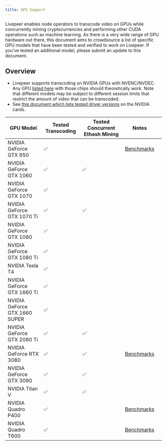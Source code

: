 ```yaml
---
title: GPU Support
---
```


Livepeer enables node operators to transcode video on GPUs while concurrently
mining cryptocurrencies and performing other CUDA operations such as machine
learning. As there is a very wide range of GPU hardware out there, this document
aims to crowdsource a list of specific GPU models that have been tested and
verified to work on Livepeer. If you've tested an additional model, please
submit an update to this document.

## Overview

- Livepeer supports transcoding on NVIDIA GPUs with NVENC/NVDEC. Any GPU
  [listed here](https://developer.nvidia.com/video-encode-and-decode-gpu-support-matrix-new)
  with those chips should theoretically work. Note that different models may be
  subject to different session limits that restrict the amount of video that can
  be transcoded.
- See
  [this document which lists tested driver versions](https://github.com/livepeer/go-livepeer/blob/master/doc/gpu.md)
  on the NVIDIA cards.

| GPU Model                     | Tested Transcoding | Tested Concurrent Ethash Mining | Notes                                                                                                  |     |
| ----------------------------- | ------------------ | ------------------------------- | ------------------------------------------------------------------------------------------------------ | --- |
| NVIDIA GeForce GTX 950        | ✅                 |                                 | [Benchmarks](https://forum.livepeer.org/t/gtx-950-quadro-p400-benchmarks/1497)                         |     |
| NVIDIA GeForce GTX 1060       | ✅                 | ✅                              |                                                                                                        |
| NVIDIA GeForce GTX 1070       | ✅                 |                                 |                                                                                                        |
| NVIDIA GeForce GTX 1070 Ti    | ✅                 | ✅                              |                                                                                                        |
| NVIDIA GeForce GTX 1080       | ✅                 |                                 |                                                                                                        |
| NVIDIA GeForce GTX 1080 Ti    | ✅                 |                                 |                                                                                                        |
| NVIDIA Tesla T4               | ✅                 |                                 |                                                                                                        |
| NVIDIA GeForce GTX 1660 Ti    | ✅                 |                                 |                                                                                                        |
| NVIDIA GeForce GTX 1660 SUPER | ✅                 |                                 |                                                                                                        |
| NVIDIA GeForce GTX 2080 Ti    | ✅                 | ✅                              |
| NVIDIA GeForce RTX 3080       | ✅                 | ✅                              | [Benchmarks](https://forum.livepeer.org/t/dual-ethash-mining-transcoding-w-rtx-3080-10g-cuda-mps/1161) |     |
| NVIDIA GeForce GTX 3090       | ✅                 | ✅                              |
| NVIDIA Titan V                | ✅                 | ✅                              |                                                                                                        |
| NVIDIA Quadro P400            | ✅                 |                                 | [Benchmarks](https://forum.livepeer.org/t/gtx-950-quadro-p400-benchmarks/1497)                         |     |
| NVIDIA Quadro T600            | ✅                 |                                 | [Benchmarks](https://forum.livepeer.org/t/nvidia-quadro-t600-benchmark/1650)                           |
